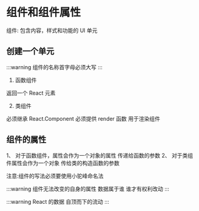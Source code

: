 # 组件和组件属性

组件: 包含内容，样式和功能的 UI 单元

## 创建一个单元

:::warning
组件的名称首字母必须大写
:::

1. 函数组件

返回一个 React 元素

2. 类组件

必须继承 React.Component
必须提供 render 函数 用于渲染组件

## 组件的属性

1、 对于函数组件，属性会作为一个对象的属性 传递给函数的参数
2、 对于类组件属性会作为一个对象 传给类的构造函数的参数

注意:组件的写法必须要使用小驼峰命名法

:::warning
组件无法改变的自身的属性 数据属于谁 谁才有权利改动
:::

:::warning
React 的数据 自顶而下的流动
:::
